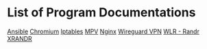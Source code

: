 = List of Program Documentations =

[[ansible|Ansible]]
[[chromium|Chromium]]
[[iptables|Iptables]]
[[mpv|MPV]]
[[nginx|Nginx]]
[[wireguard|Wireguard VPN]]
[[wlr-randr| WLR - Randr]]
[[xrandr| XRANDR]]
